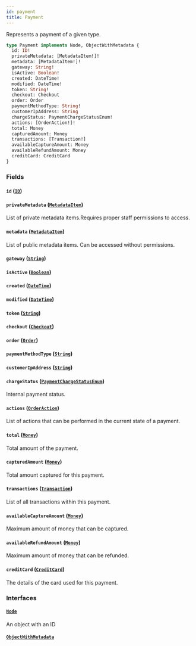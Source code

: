 ```yaml
---
id: payment
title: Payment
---
```



Represents a payment of a given type.

```graphql
type Payment implements Node, ObjectWithMetadata {
  id: ID!
  privateMetadata: [MetadataItem!]!
  metadata: [MetadataItem!]!
  gateway: String!
  isActive: Boolean!
  created: DateTime!
  modified: DateTime!
  token: String!
  checkout: Checkout
  order: Order
  paymentMethodType: String!
  customerIpAddress: String
  chargeStatus: PaymentChargeStatusEnum!
  actions: [OrderAction!]!
  total: Money
  capturedAmount: Money
  transactions: [Transaction!]
  availableCaptureAmount: Money
  availableRefundAmount: Money
  creditCard: CreditCard
}
```


### Fields

#### `id` ([`ID`](../../../developer/api-reference/scalars/id))




#### `privateMetadata` ([`MetadataItem`](../../../developer/api-reference/objects/metadata-item))

List of private metadata items.Requires proper staff permissions to access.


#### `metadata` ([`MetadataItem`](../../../developer/api-reference/objects/metadata-item))

List of public metadata items. Can be accessed without permissions.


#### `gateway` ([`String`](../../../developer/api-reference/scalars/string))




#### `isActive` ([`Boolean`](../../../developer/api-reference/scalars/boolean))




#### `created` ([`DateTime`](../../../developer/api-reference/scalars/date-time))




#### `modified` ([`DateTime`](../../../developer/api-reference/scalars/date-time))




#### `token` ([`String`](../../../developer/api-reference/scalars/string))




#### `checkout` ([`Checkout`](../../../developer/api-reference/objects/checkout))




#### `order` ([`Order`](../../../developer/api-reference/objects/order))




#### `paymentMethodType` ([`String`](../../../developer/api-reference/scalars/string))




#### `customerIpAddress` ([`String`](../../../developer/api-reference/scalars/string))




#### `chargeStatus` ([`PaymentChargeStatusEnum`](../../../developer/api-reference/enums/payment-charge-status-enum))

Internal payment status.


#### `actions` ([`OrderAction`](../../../developer/api-reference/enums/order-action))

List of actions that can be performed in the current state of a payment.


#### `total` ([`Money`](../../../developer/api-reference/objects/money))

Total amount of the payment.


#### `capturedAmount` ([`Money`](../../../developer/api-reference/objects/money))

Total amount captured for this payment.


#### `transactions` ([`Transaction`](../../../developer/api-reference/objects/transaction))

List of all transactions within this payment.


#### `availableCaptureAmount` ([`Money`](../../../developer/api-reference/objects/money))

Maximum amount of money that can be captured.


#### `availableRefundAmount` ([`Money`](../../../developer/api-reference/objects/money))

Maximum amount of money that can be refunded.


#### `creditCard` ([`CreditCard`](../../../developer/api-reference/objects/credit-card))

The details of the card used for this payment.


### Interfaces

#### [`Node`](../../../developer/api-reference/interfaces/node) 

An object with an ID


#### [`ObjectWithMetadata`](../../../developer/api-reference/interfaces/object-with-metadata) 






